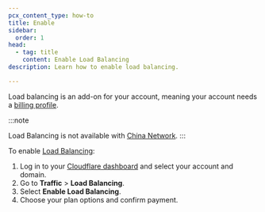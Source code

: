 ```yaml
---
pcx_content_type: how-to
title: Enable
sidebar:
  order: 1
head:
  - tag: title
    content: Enable Load Balancing
description: Learn how to enable load balancing.

---
```



Load balancing is an add-on for your account, meaning your account needs a [billing profile](/fundamentals/subscriptions-and-billing/create-billing-profile/).

:::note

Load Balancing is not available with [China Network](/china-network/).
:::

To enable [Load Balancing](https://dash.cloudflare.com/?to=/:account/:zone/traffic/load-balancing):

1. Log in to your [Cloudflare dashboard](https://dash.cloudflare.com/) and select your account and domain.
2. Go to **Traffic** > **Load Balancing**.
3. Select **Enable Load Balancing**.
4. Choose your plan options and confirm payment.

<Render file="non-contract-enablement" product="fundamentals" />
